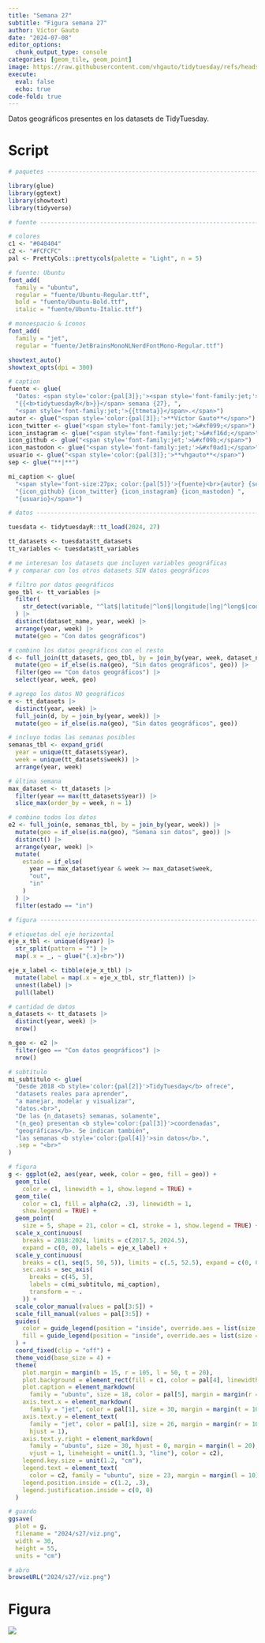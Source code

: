 ```yaml
---
title: "Semana 27"
subtitle: "Figura semana 27"
author: Víctor Gauto
date: "2024-07-08"
editor_options:
  chunk_output_type: console
categories: [geom_tile, geom_point]
image: https://raw.githubusercontent.com/vhgauto/tidytuesday/refs/heads/main/2024/s27/viz.png
execute:
  eval: false
  echo: true
code-fold: true
---
```


Datos geográficos presentes en los datasets de TidyTuesday.

# Script

```r

# paquetes ----------------------------------------------------------------

library(glue)
library(ggtext)
library(showtext)
library(tidyverse)

# fuente ------------------------------------------------------------------

# colores
c1 <- "#040404"
c2 <- "#FCFCFC"
pal <- PrettyCols::prettycols(palette = "Light", n = 5)

# fuente: Ubuntu
font_add(
  family = "ubuntu", 
  regular = "fuente/Ubuntu-Regular.ttf",
  bold = "fuente/Ubuntu-Bold.ttf",
  italic = "fuente/Ubuntu-Italic.ttf")

# monoespacio & íconos
font_add(
  family = "jet", 
  regular = "fuente/JetBrainsMonoNLNerdFontMono-Regular.ttf")

showtext_auto()
showtext_opts(dpi = 300)

# caption
fuente <- glue(
  "Datos: <span style='color:{pal[3]};'><span style='font-family:jet;'>",
  "{{<b>tidytuesdayR</b>}}</span> semana {27}, ",
  "<span style='font-family:jet;'>{{ttmeta}}</span>.</span>")
autor <- glue("<span style='color:{pal[3]};'>**Víctor Gauto**</span>")
icon_twitter <- glue("<span style='font-family:jet;'>&#xf099;</span>")
icon_instagram <- glue("<span style='font-family:jet;'>&#xf16d;</span>")
icon_github <- glue("<span style='font-family:jet;'>&#xf09b;</span>")
icon_mastodon <- glue("<span style='font-family:jet;'>&#xf0ad1;</span>")
usuario <- glue("<span style='color:{pal[3]};'>**vhgauto**</span>")
sep <- glue("**|**")

mi_caption <- glue(
  "<span style='font-size:27px; color:{pal[5]}'>{fuente}<br>{autor} {sep} ",
  "{icon_github} {icon_twitter} {icon_instagram} {icon_mastodon} ",
  "{usuario}</span>")

# datos -------------------------------------------------------------------

tuesdata <- tidytuesdayR::tt_load(2024, 27)

tt_datasets <- tuesdata$tt_datasets
tt_variables <- tuesdata$tt_variables

# me interesan los datasets que incluyen variables geográficas
# y comparar con los otros datasets SIN datos geográficos

# filtro por datos geográficos
geo_tbl <- tt_variables |> 
  filter(
    str_detect(variable, "^lat$|latitude|^lon$|longitude|lng|^long$|coord")
  ) |> 
  distinct(dataset_name, year, week) |> 
  arrange(year, week) |> 
  mutate(geo = "Con datos geográficos")

# combino los datos geográficos con el resto
d <- full_join(tt_datasets, geo_tbl, by = join_by(year, week, dataset_name)) |> 
  mutate(geo = if_else(is.na(geo), "Sin datos geográficos", geo)) |> 
  filter(geo == "Con datos geográficos") |> 
  select(year, week, geo)

# agrego los datos NO geográficos
e <- tt_datasets |> 
  distinct(year, week) |> 
  full_join(d, by = join_by(year, week)) |> 
  mutate(geo = if_else(is.na(geo), "Sin datos geográficos", geo))

# incluyo todas las semanas posibles
semanas_tbl <- expand_grid(
  year = unique(tt_datasets$year), 
  week = unique(tt_datasets$week)) |>
  arrange(year, week)

# última semana
max_dataset <- tt_datasets |> 
  filter(year == max(tt_datasets$year)) |> 
  slice_max(order_by = week, n = 1)

# combino todos los datos
e2 <- full_join(e, semanas_tbl, by = join_by(year, week)) |> 
  mutate(geo = if_else(is.na(geo), "Semana sin datos", geo)) |> 
  distinct() |> 
  arrange(year, week) |> 
  mutate(
    estado = if_else(
      year == max_dataset$year & week >= max_dataset$week,
      "out",
      "in"
    )
  ) |> 
  filter(estado == "in")

# figura ------------------------------------------------------------------

# etiquetas del eje horizontal
eje_x_tbl <- unique(d$year) |> 
  str_split(pattern = "") |> 
  map(.x = _, ~ glue("{.x}<br>"))

eje_x_label <- tibble(eje_x_tbl) |> 
  mutate(label = map(.x = eje_x_tbl, str_flatten)) |> 
  unnest(label) |> 
  pull(label)

# cantidad de datos
n_datasets <- tt_datasets |> 
  distinct(year, week) |> 
  nrow()

n_geo <- e2 |> 
  filter(geo == "Con datos geográficos") |> 
  nrow()

# subtítulo
mi_subtitulo <- glue(
  "Desde 2018 <b style='color:{pal[2]}'>TidyTuesday</b> ofrece",
  "datasets reales para aprender",
  "a manejar, modelar y visualizar",
  "datos.<br>",
  "De las {n_datasets} semanas, solamente",
  "{n_geo} presentan <b style='color:{pal[3]}'>coordenadas",
  "geográficas</b>. Se indican también",
  "las semanas <b style='color:{pal[4]}'>sin datos</b>.",
  .sep = "<br>"
)

# figura
g <- ggplot(e2, aes(year, week, color = geo, fill = geo)) +
  geom_tile(
    color = c1, linewidth = 1, show.legend = TRUE) +
  geom_tile(
    color = c1, fill = alpha(c2, .3), linewidth = 1, 
    show.legend = TRUE) +
  geom_point(
    size = 5, shape = 21, color = c1, stroke = 1, show.legend = TRUE) +
  scale_x_continuous(
    breaks = 2018:2024, limits = c(2017.5, 2024.5), 
    expand = c(0, 0), labels = eje_x_label) +
  scale_y_continuous(
    breaks = c(1, seq(5, 50, 5)), limits = c(.5, 52.5), expand = c(0, 0),
    sec.axis = sec_axis(
      breaks = c(45, 5),
      labels = c(mi_subtitulo, mi_caption),
      transform = ~ .
    )) +
  scale_color_manual(values = pal[3:5]) +
  scale_fill_manual(values = pal[3:5]) +
  guides(
    color = guide_legend(position = "inside", override.aes = list(size = 7)),
    fill = guide_legend(position = "inside", override.aes = list(size = 7))
  ) +
  coord_fixed(clip = "off") +
  theme_void(base_size = 4) +
  theme(
    plot.margin = margin(b = 15, r = 105, l = 50, t = 20),
    plot.background = element_rect(fill = c1, color = pal[4], linewidth = 3),
    plot.caption = element_markdown(
      family = "ubuntu", size = 18, color = pal[5], margin = margin(r = -100)),
    axis.text.x = element_markdown(
      family = "jet", color = pal[1], size = 30, margin = margin(t = 10)),
    axis.text.y = element_text(
      family = "jet", color = pal[1], size = 26, margin = margin(r = 10),
      hjust = 1),
    axis.text.y.right = element_markdown(
      family = "ubuntu", size = 30, hjust = 0, margin = margin(l = 20),
      vjust = 1, lineheight = unit(1.3, "line"), color = c2),
    legend.key.size = unit(1.2, "cm"),
    legend.text = element_text(
      color = c2, family = "ubuntu", size = 23, margin = margin(l = 10)),
    legend.position.inside = c(1.2, .3),
    legend.justification.inside = c(0, 0)
  )

# guardo
ggsave(
  plot = g,
  filename = "2024/s27/viz.png",
  width = 30,
  height = 55,
  units = "cm")

# abro
browseURL("2024/s27/viz.png")
```

# Figura

![](https://raw.githubusercontent.com/vhgauto/tidytuesday/refs/heads/main/2024/s27/viz.png)


